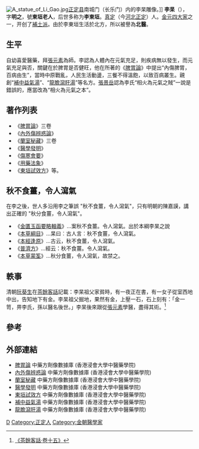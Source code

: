 {{Otheruses|other=名为李東垣的其他人物|李得春 (道光進士)}}
{{unreferenced|time=2009-4-21}}

[[File:A_statue_of_Li_Gao.jpg|thumb]][[正定县|正定县]]南城门（长乐门）内的李杲雕像。]]
'''李杲'''（{{bd|1180年||1251年|catIdx=L李}}），字'''明之'''，號'''東垣老人'''，后世多称为'''李東垣'''。[[真定|真定]]（今[[河北|河北]][[正定|正定]]）人。[[金元四大家|金元四大家]]之一，开创了[[補土派|補土派]]。由於李東垣生活於北方，所以被譽為'''北醫'''。

==生平==
自幼喜愛醫藥，拜[[張元素|張元素]]為師。李認為人體內在元氣充足，則疾病無以發生，而元氣充足與否，關鍵在於脾胃是否健旺，他在所著的《[[脾胃論|脾胃論]]》中提出“內傷脾胃，百病由生”，當時中原戰亂，人民生活動盪，三餐不得溫飽，以致百病叢生。親創“[[補中益氣湯|補中益氣湯]]”、“[[龍膽瀉肝湯|龍膽瀉肝湯]]”等名方。[[張景岳|張景岳]]認為李氏“相火為元氣之賊”一說是錯誤的，應當改為“相火為元氣之本”。

==著作列表==
{{Wikisource|作者:李杲}}
* 《[[脾胃論|脾胃論]]》三卷
* 《[[內外傷辨惑論|內外傷辨惑論]]》
* 《[[蘭室秘藏|蘭室秘藏]]》三卷
* 《[[醫學發明|醫學發明]]》
* 《[[傷寒會要|傷寒會要]]》
* 《[[用藥法象|用藥法象]]》
* 《[[東垣試效方|東垣試效方]]》等。

==秋不食薑，令人瀉氣==
在李之後，世人多沿用李之筆誤 "秋不食薑，令人瀉氣"，只有明朝的陳嘉謨，講出正確的 "秋分食薑，令人瀉氣"。
* 《[[金匱玉函要略輯義|金匱玉函要略輯義]]》...案秋不食薑。令人瀉氣。出於本綱李杲之說
* 《[[本草綱目|本草綱目]]》...杲曰︰古人言︰秋不食薑，令人瀉氣。
* 《[[本經逢原|本經逢原]]》...古云，秋不食薑，令人瀉氣。
* 《[[普濟方|普濟方]]》...經云：秋不食薑。令人瀉氣。
* 《[[本草蒙筌|本草蒙筌]]》...秋分食薑，令人瀉氣，故禁之。

==軼事==
清朝[[阮葵生|阮葵生]]在[[茶餘客話|茶餘客話]]記載：李杲祖父家貧時，有一夜正在書，有一女子從室西地中出，告知地下有金。李杲祖父掘地，果然有金，上壓一石，石上刻有：「金一笥，畀李氏，孫以醫名後世。」李杲後來跟從[[張元素|張元素]]學醫，盡得其術。<ref>[[s:茶餘客話/卷15#○李杲得藏金|《茶餘客話‧卷十五》]]</ref>

==參考==
<small>
{{reflist}}
</small>


==外部連結==
* [https://sys02.lib.hkbu.edu.hk/cmfid/index.asp?query=all%2C%2C%E8%84%BE%E8%83%83%E8%AB%96&facet=type_&lang=cht    脾胃論] {{Wayback|url=https://sys02.lib.hkbu.edu.hk/cmfid/index.asp?query=all%2C%2C%E8%84%BE%E8%83%83%E8%AB%96&facet=type_&lang=cht |date=20210624211521 }} 中藥方劑像數據庫  (香港浸會大學中醫藥學院) {{zh}}{{en}} 
* [https://sys02.lib.hkbu.edu.hk/cmfid/index.asp?query=all%2Ccontains%2C%E5%85%A7%E5%A4%96%E5%82%B7%E8%BE%A8%E6%83%91%E8%AB%96&facet=type_&lang=cht    內外傷辨惑論] {{Wayback|url=https://sys02.lib.hkbu.edu.hk/cmfid/index.asp?query=all%2Ccontains%2C%E5%85%A7%E5%A4%96%E5%82%B7%E8%BE%A8%E6%83%91%E8%AB%96&facet=type_&lang=cht |date=20210624212322 }} 中藥方劑像數據庫  (香港浸會大學中醫藥學院) {{zh}}{{en}} 
* [https://sys02.lib.hkbu.edu.hk/cmfid/index.asp?query=all%2Ccontains%2C%E8%98%AD%E5%AE%A4%E7%A7%98%E8%97%8F&facet=type_&lang=cht   蘭室秘藏] {{Wayback|url=https://sys02.lib.hkbu.edu.hk/cmfid/index.asp?query=all%2Ccontains%2C%E8%98%AD%E5%AE%A4%E7%A7%98%E8%97%8F&facet=type_&lang=cht |date=20210624204757 }} 中藥方劑像數據庫  (香港浸會大學中醫藥學院) {{zh}}{{en}} 
* [https://sys02.lib.hkbu.edu.hk/cmfid/index.asp?query=all%2Ccontains%2C%E9%86%AB%E5%AD%B8%E7%99%BC%E6%98%8E&facet=type_&lang=cht    醫學發明] {{Wayback|url=https://sys02.lib.hkbu.edu.hk/cmfid/index.asp?query=all%2Ccontains%2C%E9%86%AB%E5%AD%B8%E7%99%BC%E6%98%8E&facet=type_&lang=cht |date=20210624205439 }} 中藥方劑像數據庫  (香港浸會大學中醫藥學院) {{zh}}{{en}} 
* [https://sys02.lib.hkbu.edu.hk/cmfid/index.asp?query=all%2Ccontains%2C%E6%9D%B1%E5%9E%A3%E8%A9%A6%E6%95%88%E6%96%B9&facet=type_&lang=cht    東垣試效方] {{Wayback|url=https://sys02.lib.hkbu.edu.hk/cmfid/index.asp?query=all%2Ccontains%2C%E6%9D%B1%E5%9E%A3%E8%A9%A6%E6%95%88%E6%96%B9&facet=type_&lang=cht |date=20210624203757 }} 中藥方劑像數據庫  (香港浸會大學中醫藥學院) {{zh}}{{en}} 
*[https://sys02.lib.hkbu.edu.hk/cmfid/details.asp?lang=cht&id=F00069 補中益氣湯] {{Wayback|url=https://sys02.lib.hkbu.edu.hk/cmfid/details.asp?lang=cht&id=F00069 |date=20210822043221 }} 中藥方劑像數據庫  (香港浸會大學中醫藥學院) {{zh}}{{en}} 
*[https://sys02.lib.hkbu.edu.hk/cmfid/details.asp?lang=cht&id=F00043 龍膽瀉肝湯] {{Wayback|url=https://sys02.lib.hkbu.edu.hk/cmfid/details.asp?lang=cht&id=F00043 |date=20210624204904 }} 中藥方劑像數據庫  (香港浸會大學中醫藥學院) {{zh}}{{en}} 

{{金元四大家}}

{{Authority control}}

{{DEFAULTSORT:}}
[[Category:李姓|D]]
[[Category:正定人|Category:正定人]]
[[Category:金朝醫學家|Category:金朝醫學家]]